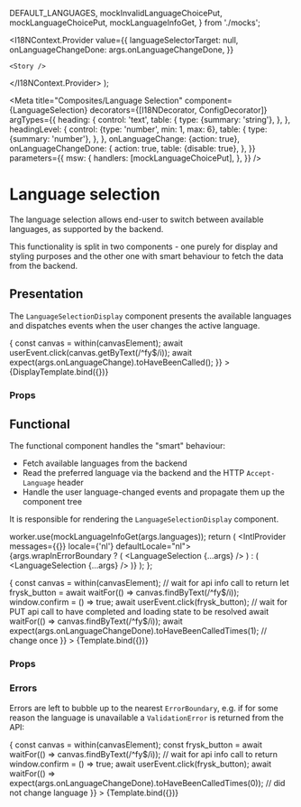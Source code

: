 

  DEFAULT_LANGUAGES,
  mockInvalidLanguageChoicePut,
  mockLanguageChoicePut,
  mockLanguageInfoGet,
} from './mocks';

  <I18NContext.Provider
    value={{
      languageSelectorTarget: null,
      onLanguageChangeDone: args.onLanguageChangeDone,
    }}
  >
    <Story />
  </I18NContext.Provider>
);


<Meta
  title="Composites/Language Selection"
  component={LanguageSelection}
  decorators={[I18NDecorator, ConfigDecorator]}
  argTypes={{
    heading: {
      control: 'text',
      table: {
        type: {summary: 'string'},
      },
    },
    headingLevel: {
      control: {type: 'number', min: 1, max: 6},
      table: {
        type: {summary: 'number'},
      },
    },
    onLanguageChange: {action: true},
    onLanguageChangeDone: {
      action: true,
      table: {disable: true},
    },
  }}
  parameters={{
    msw: {
      handlers: [mockLanguageChoicePut],
    },
  }}
/>

# Language selection

The language selection allows end-user to switch between available languages, as supported by the
backend.

This functionality is split in two components - one purely for display and styling purposes and the
other one with smart behaviour to fetch the data from the backend.

## Presentation

The `LanguageSelectionDisplay` component presents the available languages and dispatches events when
the user changes the active language.


<Canvas>
  <Story
    name="Display"
    args={{
      heading: 'Language selection',
      headingLevel: 2,
      headingId: 'heading-id',
      items: [
        {
          lang: 'en',
          textContent: 'EN',
          label: 'English',
          current: true,
        },
        {
          lang: 'nl',
          textContent: 'NL',
          label: 'Nederlands',
          current: false,
        },
        {
          lang: 'fy',
          textContent: 'FY',
          label: 'frysk',
          current: false,
        },
      ],
    }}
    play={async ({args, canvasElement}) => {
      const canvas = within(canvasElement);
      await userEvent.click(canvas.getByText(/^fy$/i));
      await expect(args.onLanguageChange).toHaveBeenCalled();
    }}
  >
    {DisplayTemplate.bind({})}
  </Story>
</Canvas>

### Props

<ArgsTable of={LanguageSelectionDisplay} />

## Functional

The functional component handles the "smart" behaviour:

- Fetch available languages from the backend
- Read the preferred language via the backend and the HTTP `Accept-Language` header
- Handle the user language-changed events and propagate them up the component tree

It is responsible for rendering the `LanguageSelectionDisplay` component.

  worker.use(mockLanguageInfoGet(args.languages));
  return (
    <IntlProvider messages={{}} locale={'nl'} defaultLocale="nl">
      {args.wrapInErrorBoundary ? (
        <ErrorBoundary>
          <LanguageSelection {...args} />
        </ErrorBoundary>
      ) : (
        <LanguageSelection {...args} />
      )}
    </IntlProvider>
  );
};

<Canvas>
  <Story
    name="Functional"
    parameters={{
      controls: {expanded: true},
      docs: {
        source: {
          type: 'dynamic',
          excludeDecorators: true,
        },
      },
    }}
    args={{
      languages: DEFAULT_LANGUAGES,
    }}
    play={async ({args, canvasElement}) => {
      const canvas = within(canvasElement);
      // wait for api info call to return
      let frysk_button = await waitFor(() => canvas.findByText(/^fy$/i));
      window.confirm = () => true;
      await userEvent.click(frysk_button);
      // wait for PUT api call to have completed and loading state to be resolved
      await waitFor(() => canvas.findByText(/^fy$/i));
      await expect(args.onLanguageChangeDone).toHaveBeenCalledTimes(1); // change once
    }}
  >
    {Template.bind({})}
  </Story>
</Canvas>

### Props

<ArgsTable of={LanguageSelection} />

### Errors

Errors are left to bubble up to the nearest `ErrorBoundary`, e.g. if for some reason the language is
unavailable a `ValidationError` is returned from the API:

<Canvas>
  <Story
    name="Unavailable language"
    args={{
      wrapInErrorBoundary: true,
      languages: DEFAULT_LANGUAGES,
    }}
    argTypes={{
      heading: {table: {disable: true}},
      headingLevel: {table: {disable: true}},
    }}
    parameters={{
      msw: {
        handlers: [mockInvalidLanguageChoicePut('fy')],
      },
      docs: {
        source: {
          type: 'dynamic',
          excludeDecorators: true,
        },
      },
    }}
    play={async ({args, canvasElement}) => {
      const canvas = within(canvasElement);
      const frysk_button = await waitFor(() => canvas.findByText(/^fy$/i)); // wait for api info call to return
      window.confirm = () => true;
      await userEvent.click(frysk_button);
      await waitFor(() => expect(args.onLanguageChangeDone).toHaveBeenCalledTimes(0)); // did not change language
    }}
  >
    {Template.bind({})}
  </Story>
</Canvas>
